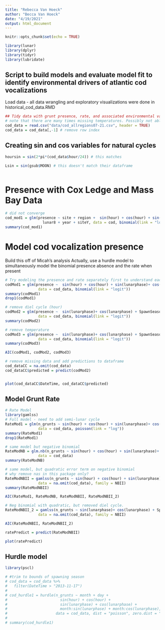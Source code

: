```yaml
---
title: "Rebecca Van Hoeck"
author: "Becca Van Hoeck"
date: "4/19/2021"
output: html_document
---
```


```r
knitr::opts_chunk$set(echo = TRUE)

library(lunar)
library(dplyr)
library(tidyr)
library(lubridate)

```

## Script to build models and evaluate model fit to identify environmental drivers of atlantic cod vocalizations

Load data - all data wrangling and exploratory visualizations were done in historical_cod_data.RMD
```r

## Tidy data with grunt presence, rate, and associated environmental variables
# note that there are many times missing temperatures. Possibly not able to use this variable because grunt data is so sparse. I don't want to remove some cod data just to have complete cases with temperature
cod_data = read.csv("data/cod_allregions07-21.csv", header = TRUE)
cod_data = cod_data[,-1] # remove row index

```

## Creating sin and cos variables for natural cycles

```r

hoursin = sin(2*pi*(cod_data$hour/24)) # this matches

Lsin = sin(gsub$MOON) # this doesn't match their dataframe



```


# Presence with Cox Ledge and Mass Bay Data

```r
# did not converge
cod_mod1 = glm(presence ~ site + region +  sin(hour) + cos(hour) + sin(lunarphase) + cos(lunarphase) + 
                 lunar8 + year + siteY, data = cod, binomial(link = "logit"))
summary(cod_mod1)


```

# Model cod vocalization presence
Build this off of Micah's analysis
Actually, use a hurdle model to simultaneously model the binomial presence absence and the rate when present   

```r
# Try modeling the presence and rate separately first to understand each one, then can use hurdle model
codMod1 = glm(presence ~  sin(hour) + cos(hour) + sin(lunarphase)+ cos(lunarphase) + SpawnSeason + avg_TempC, 
               data = cod_data, binomial(link = "logit")) 
summary(codMod1)
drop1(codMod1)

# remove diel cycle (hour)
codMod2 = glm(presence ~  sin(lunarphase)+ cos(lunarphase) + SpawnSeason + avg_TempC, 
               data = cod_data, binomial(link = "logit")) 
summary(codMod2)

# remove temperature
codMod3 = glm(presence ~  sin(lunarphase)+ cos(lunarphase) + SpawnSeason,
               data = cod_data, binomial(link = "logit")) 
summary(codMod3)

AIC(codMod1, codMod2, codMod3)

# remove missing data and add predictions to dataframe
cod_dataCC = na.omit(cod_data)
cod_dataCC$predicted = predict(codMod2)


plot(cod_dataCC$DateTime, cod_dataCC$predicted)
```

## Model Grunt Rate

```r
# Rate Model
library(gamlss)
# Full model - need to add semi-lunar cycle
RateMod1 = glm(n_grunts ~ sin(hour) + cos(hour) + sin(lunarphase)+ cos(lunarphase) + SpawnSeason + avg_TempC, 
               data = cod_data, poisson(link = "log"))
summary(RateMod1)
drop1(RateMod1)

# same model but negative binomial
RateModNB = glm.nb(n_grunts ~ sin(hour) + cos(hour) + sin(lunarphase)+ cos(lunarphase) + SpawnSeason + avg_TempC, 
               data = cod_data)
summary(RateModNB)

# same model, but quadratic error term on negative binomial
# why remove nas in this package only?
RateModNBII = gamlss(n_grunts ~ sin(hour) + cos(hour) + sin(lunarphase)+ cos(lunarphase) + SpawnSeason + avg_TempC, 
               data = na.omit(cod_data), family = NBII)
summary(RateModNBII)

AIC(RateMod1, RateModNB, RateModNBII, RateModNBII_2)

# Neg binomial with quadratic, but removed diel cycle. 
RateModNBII_2 = gamlss(n_grunts ~ sin(lunarphase)+ cos(lunarphase) + SpawnSeason + avg_TempC, 
               data = na.omit(cod_data), family = NBII)

AIC(RateModNBII, RateModNBII_2)

ratePredict = predict(RateModNBII)

plot(ratePredict)
```

## Hurdle model

```r
library(pscl)

# #trim to bounds of spawning season
# cod_data = cod_data %>% 
#   filter(DateTime > "2013-11-17")
# 
# cod_hurdle1 = hurdle(n_grunts ~ month + day + 
#                        sin(hour) + cos(hour) + 
#                        sin(lunarphase) + cos(lunarphase) + 
#                        month:sin(lunarphase) + month:cos(lunarphase),
#                      data = cod_data, dist = "poisson", zero.dist = "binomial")
# 
# summary(cod_hurdle1)




```

